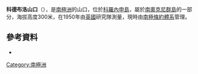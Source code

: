 {{Coord|60|37|S|45|41|W|source:GNIS|display=title}}

'''科德布洛山口'''（{{lang-en|Coldblow Col}}），是[[南極洲|南極洲]]的山口，位於[[科羅內申島|科羅內申島]]，屬於[[南奧克尼群島|南奧克尼群島]]的一部分，海拔高度300米，在1950年由[[英國|英國]]研究隊測量，現時由[[南極條約體系|南極條約體系]]管理。

==參考資料==
* {{usgs-gazetteer|id=2950}}

{{Antarctica-geo-stub}}
[[Category:南極洲|Category:南極洲]]